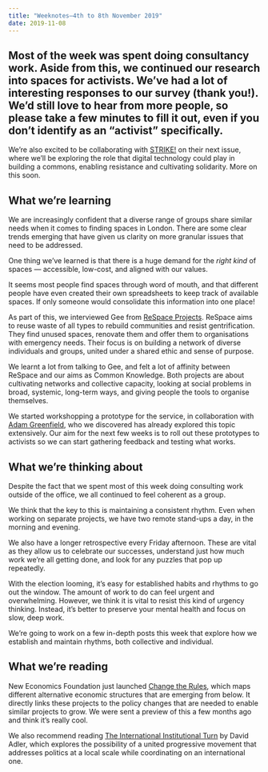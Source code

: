 ```yaml
---
title: "Weeknotes—4th to 8th November 2019"
date: 2019-11-08
---
```


## Most of the week was spent doing consultancy work. Aside from this, we continued our research into spaces for activists. We’ve had a lot of interesting responses to our survey (thank you!). We’d still love to hear from more people, so please take a few minutes to fill it out, even if you don’t identify as an “activist” specifically.

We’re also excited to be collaborating with [STRIKE!](http://www.strike.coop/) on their next issue, where we’ll be exploring the role that digital technology could play in building a commons, enabling resistance and cultivating solidarity. More on this soon.

## What we’re learning

We are increasingly confident that a diverse range of groups share similar needs when it comes to finding spaces in London. There are some clear trends emerging that have given us clarity on more granular issues that need to be addressed.

One thing we’ve learned is that there is a huge demand for the _right kind_ of spaces — accessible, low-cost, and aligned with our values.

It seems most people find spaces through word of mouth, and that different people have even created their own spreadsheets to keep track of available spaces. If only someone would consolidate this information into one place!

As part of this, we interviewed Gee from [ReSpace Projects](http://uk.respaceprojects.org/). ReSpace aims to reuse waste of all types to rebuild communities and resist gentrification. They find unused spaces, renovate them and offer them to organisations with emergency needs. Their focus is on building a network of diverse individuals and groups, united under a shared ethic and sense of purpose.

We learnt a lot from talking to Gee, and felt a lot of affinity between ReSpace and our aims as Common Knowledge. Both projects are about cultivating networks and collective capacity, looking at social problems in broad, systemic, long-term ways, and giving people the tools to organise themselves.

We started workshopping a prototype for the service, in collaboration with [Adam Greenfield](https://en.wikipedia.org/wiki/Adam_Greenfield), who we discovered has already explored this topic extensively. Our aim for the next few weeks is to roll out these prototypes to activists so we can start gathering feedback and testing what works.

## What we’re thinking about

Despite the fact that we spent most of this week doing consulting work outside of the office, we all continued to feel coherent as a group.

We think that the key to this is maintaining a consistent rhythm. Even when working on separate projects, we have two remote stand-ups a day, in the morning and evening.

We also have a longer retrospective every Friday afternoon. These are vital as they allow us to celebrate our successes, understand just how much work we’re all getting done, and look for any puzzles that pop up repeatedly.

With the election looming, it’s easy for established habits and rhythms to go out the window. The amount of work to do can feel urgent and overwhelming. However, we think it is vital to resist this kind of urgency thinking. Instead, it’s better to preserve your mental health and focus on slow, deep work.

We’re going to work on a few in-depth posts this week that explore how we establish and maintain rhythms, both collective and individual.

## What we’re reading

New Economics Foundation just launched [Change the Rules](https://letschangetherules.org/), which maps different alternative economic structures that are emerging from below. It directly links these projects to the policy changes that are needed to enable similar projects to grow. We were sent a preview of this a few months ago and think it’s really cool.

We also recommend reading [The International Institutional Turn](http://renewal.org.uk/blog/the-international-institutional-turn) by David Adler, which explores the possibility of a united progressive movement that addresses politics at a local scale while coordinating on an international one.
